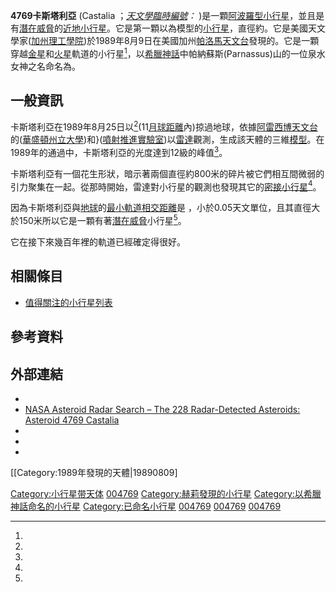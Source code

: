 {{Infobox planet
| minorplanet = yes
| background = #FFC2E0
| name = 卡斯塔利亞(Castalia)
| image = {{Show if file exists|comment=檔案不存在，可從英文維基百科取得（本模板會在檔案恢復時自動顯示檔案，並由機器人自動清理模板，無需撤銷機器人的編輯）|file=4769Castalia-P36165BC-crop.gif|text=4769Castalia-P36165BC-crop.gif}}
| image_size = 245
| caption = [[阿雷西博天文台|阿雷西博]]的[[雷達天文學|雷達]]影像顯示卡斯塔利亞是顆[[密接小行星|聯星]]。
| discovery_ref = <ref name=jpldata/>
| discoverer = {{link-en|E.F. 赫莉|Eleanor F. Helin}}<br />[[帕洛馬天文台|帕洛馬天文台]](天文台編號列表#600-699|675)]])
| discovered = 1989年8月9日
| mpc_name = (4769) Castalia
| alt_names = 1989 PB
| named_after = [[卡斯塔利亞|卡斯塔利亞]]
| pronounced = {{IPAc-en|k|æ|ˈ|s|t|eɪ|l|i|ə}}<ref>{{OED|Castalia}}</ref>
| mp_category = {{Ubl
 | [[阿波羅型小行星|阿波羅]]
 | [[近地天體|近地天體]](NEO)
 | [[潛在威脅天體|潛在威脅天體]](PHA)<ref name="jpldata"/>
 | [[金星軌道穿越小行星|金星軌道穿越小行星]]
 | [[火星軌道穿越小行星|火星軌道穿越小行星]]
 }}
| orbit_ref = <ref name="jpldata"/>
| epoch = 13 January 2016年1月13日([[儒略日|JD]] 2457400.5)
| observation_arc = 9467 日(25.92年)
| uncertainty = 0
| aphelion = {{Convert|1.5770|AU|Gm|abbr=on|lk=on}}
| perihelion = {{Convert|0.54957|AU|Gm|abbr=on}}
| semimajor = {{Convert|1.0633|AU|Gm|abbr=on}}
| eccentricity = 0.48313 (e)
| period = 1.10 [[儒略年|yr]] (400.46 [[儒略年|d]])
| inclination = 8.8863°
| asc_node = 325.59°
| mean_motion = {{Deg2DMS|0.89896|sup=ms}} / day
| mean_anomaly = 327.23[[度|°]]
| arg_peri = 121.35°
| satellites = 1 [[密接小行星|密接聯星]]
| moid = {{Convert|0.0199597|AU|Gm|abbr=on}}<ref name=jpldata />
| mean_diameter = {{Ubl
 | 1.4 km<ref name=jpldata/>
 | 1.8×0.8 km
 }}
| rotation = {{Convert|4.095|h|d|abbr=on|lk=on}}<ref name=jpldata />
| albedo = 
| spectral_type = 
| magnitude = 
| abs_magnitude = 16.9<ref name="jpldata"/>
}}


'''4769卡斯塔利亞''' (Castalia {{IPAc-en|k|ə|ˈ|s|t|eɪ|l|i|ə}}；''[[天文學臨時編號|天文學臨時編號]]：'' {{mp|1989 PB}})是一顆[[阿波羅型小行星|阿波羅型小行星]]，並且是有[[潛在威脅天體|潛在威脅]]的[[近地小行星|近地小行星]]。它是第一顆以{{link-en|雷達成像|Imaging radar}}為模型的[[小行星|小行星]]，直徑約{{convert|1.4|km|mi|abbr=off|sp=us}}。它是美國天文學家{{link-en|埃莉諾 赫莉|Eleanor F. Helin}}([[加州理工學院|加州理工學院]])於1989年8月9日在美國加州[[帕洛馬天文台|帕洛馬天文台]]發現的。它是一顆穿越[[金星軌道穿越小行星|金星]]和[[火星軌道穿越小行星|火星]]軌道的小行星<ref name=jpldata />，以[[希臘神話|希臘神話]]中帕納蘇斯(Parnassus)山的一位泉水女神之名命名為{{link-en|卡斯塔利亞|Castalia}}。

== 一般資訊 ==
卡斯塔利亞在1989年8月25日以{{convert|0.0269378|AU|km mi|abbr=on|lk=on}}<ref name=jpl-close/>(11[[地月距離|月球距離]]內)掠過地球，依據[[阿雷西博天文台|阿雷西博天文台]]的{{link-en|斯科特·哈德森 (電子工程師)|Scott Hudson (electrical engineer)}}([[華盛頓州立大學|華盛頓州立大學]])和{{link-en|史蒂文·奧斯特羅|Steven J. Ostro}}}([[噴射推進實驗室|噴射推進實驗室]])以[[雷達天文學|雷達]]觀測，生成該天體的三維[[數學模型|模型]]。在1989年的通過中，卡斯塔利亞的光度達到12級的峰值<ref name="NEODyS1989"/>。

卡斯塔利亞有一個花生形狀，暗示著兩個直徑約800米的碎片被它們相互間微弱的引力聚集在一起。從那時開始，雷達對小行星的觀測也發現其它的[[密接小行星|密接小行星]]<ref name="Binary"/>。

因為卡斯塔利亞與[[地球|地球]]的[[最小軌道相交距離|最小軌道相交距離]]是 {{convert|0.0204|AU|km mi|abbr=on|lk=on}}，小於0.05天文單位，且其直徑大於150米所以它是一顆有著[[潛在威脅天體|潛在威脅]]小行星<ref name=jpldata/>。

它在接下來幾百年裡的軌道已經確定得很好。

== 相關條目 ==
* [[值得關注的小行星列表|值得關注的小行星列表]]

== 參考資料 ==
{{reflist|refs=

<ref name=jpldata>{{cite web
  |title=JPL Small-Body Database Browser: 4769 Castalia (1989 PB)
  |url=https://ssd.jpl.nasa.gov/sbdb.cgi?sstr=Castalia
  |publisher=Jet Propulsion Laboratory
  |access-date=14 April 2016
  |archive-date=2021-04-20
  |archive-url=https://web.archive.org/web/20210420062606/https://ssd.jpl.nasa.gov/sbdb.cgi?sstr=Castalia
  |dead-url=no
  }}</ref>

<ref name=jpl-close>{{cite web
  |title=JPL Close-Approach Data: 4769 Castalia (1989 PB)
  |url=https://ssd.jpl.nasa.gov/sbdb.cgi?sstr=Castalia;cad=1#cad
  |access-date=2012-06-17
  |archive-date=2021-04-22
  |archive-url=https://web.archive.org/web/20210422092413/https://ssd.jpl.nasa.gov/sbdb.cgi?sstr=Castalia;cad=1#cad
  |dead-url=no
  }}</ref>

<ref name="NEODyS1989">{{cite web
  |title=(4769) Castalia Ephemerides for August 1989
  |publisher=NEODyS (Near Earth Objects{{Snd}} Dynamic Site)
  |url=https://newton.spacedys.com/neodys/index.php?pc=1.1.3.1&n=4769&oc=500&y0=1989&m0=8&d0=1&h0=0&mi0=0&y1=1989&m1=9&d1=3&h1=0&mi1=0&ti=1.0&tiu=days
  |access-date=2012-06-20
  |archive-date=2021-04-20
  |archive-url=https://web.archive.org/web/20210420080545/https://newton.spacedys.com/neodys/index.php?pc=1.1.3.1&n=4769&oc=500&y0=1989&m0=8&d0=1&h0=0&mi0=0&y1=1989&m1=9&d1=3&h1=0&mi1=0&ti=1.0&tiu=days
  |dead-url=no
  }}</ref>

<ref name="Binary">{{cite web
  |date=2013-11-18
  |title=Binary and Ternary near-Earth Asteroids detected by radar
  |publisher=NASA/JPL Asteroid Radar Research
  |author=Dr. [http://science.jpl.nasa.gov/people/Benner/ Lance A. M. Benner]
  |url=http://echo.jpl.nasa.gov/~lance/binary.neas.html
  |access-date=2014-03-01
  |archive-date=2020-02-18
  |archive-url=https://web.archive.org/web/20200218200656/https://echo.jpl.nasa.gov/~lance/binary.neas.html
  |dead-url=yes
  }}</ref>

}} <!-- end of reflist -->

== 外部連結 ==
* {{cite web
  |date=1996-05-15
  |title=Radar image of 4769 Castalia
  |publisher=Arecibo Observatory
  |author=Mike Nolan
  |url=http://www.naic.edu/~nolan/radar/Castalia.html
  |access-date=2012-06-19
  |archive-date=2012-09-29
  |archive-url=https://www.webcitation.org/6B3B7y7VM?url=http://www.naic.edu/~nolan/radar/Castalia.html
  |dead-url=no
  }}
* [http://echo.jpl.nasa.gov/asteroids/4769_Castalia/cast01.html NASA Asteroid Radar Search – The 228 Radar-Detected Asteroids: Asteroid 4769 Castalia] {{Wayback|url=http://echo.jpl.nasa.gov/asteroids/4769_Castalia/cast01.html |date=20080916092150 }}
* {{NeoDys|4769}}
* {{ESA-SSA|4769|Castalia}}
* {{JPL small body}}

{{reflist}}
{{Minor Planet Number|[[小行星4768|小行星4768]]|[[小行星4770|小行星4770]]}}

{{小天体}}

{{DEFAULTSORT:Castalia}}
[[Category:1989年發現的天體|19890809]
[[Category:小行星带天体|Category:小行星带天体]]
[[Category:阿波羅型小行星|004769]]
[[Category:赫莉發現的小行星|Category:赫莉發現的小行星]]
[[Category:以希臘神話命名的小行星|Category:以希臘神話命名的小行星]]
[[Category:已命名小行星|Category:已命名小行星]]
[[Category:潛在威脅小行星|004769]]
[[Category:密接小行星|004769]]
[[Category:雷達成像小行星|004769]]